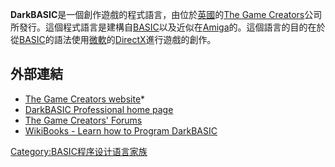 '''DarkBASIC'''是一個創作遊戲的程式語言，由位於[[英國|英國]]的[[The_Game_Creators|The Game Creators]]公司所發行。這個程式語言是建構自[[BASIC|BASIC]]以及近似在[[Amiga|Amiga]]的{{le|AMOS BASIC語言|AMOS BASIC programming language}}。這個語言的目的在於從[[BASIC|BASIC]]的語法使用[[微軟|微軟]]的[[DirectX|DirectX]]進行遊戲的創作。

== 外部連結 ==
* [http://www.thegamecreators.com The Game Creators website]*{{Wayback|url=http://www.thegamecreators.com/ |date=20160604092020 }}
* [http://darkbasicpro.thegamecreators.com DarkBASIC Professional home page]{{Wayback|url=http://darkbasicpro.thegamecreators.com/ |date=20180729173505 }}
* [http://forum.thegamecreators.com/ The Game Creators' Forums]{{Wayback|url=http://forum.thegamecreators.com/ |date=20080211142238 }}
* [http://en.wikibooks.org/wiki/DarkBASIC_Programming WikiBooks - Learn how to Program DarkBASIC]{{Wayback|url=http://en.wikibooks.org/wiki/DarkBASIC_Programming |date=20080224182542 }}


{{compu-stub}}

{{程序设计语言|DarkBASIC}}
{{BASIC}}

[[Category:BASIC程序设计语言家族|Category:BASIC程序设计语言家族]]